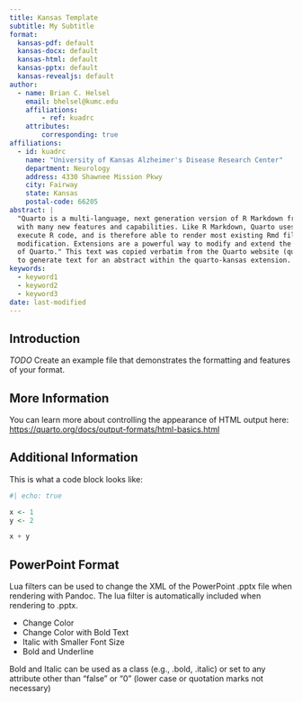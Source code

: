 ```yaml
---
title: Kansas Template
subtitle: My Subtitle
format:
  kansas-pdf: default
  kansas-docx: default
  kansas-html: default
  kansas-pptx: default
  kansas-revealjs: default
author:
  - name: Brian C. Helsel
    email: bhelsel@kumc.edu
    affiliations: 
        - ref: kuadrc
    attributes:
        corresponding: true
affiliations:
  - id: kuadrc
    name: "University of Kansas Alzheimer's Disease Research Center"
    department: Neurology
    address: 4330 Shawnee Mission Pkwy
    city: Fairway
    state: Kansas
    postal-code: 66205
abstract: |
  "Quarto is a multi-language, next generation version of R Markdown from Posit,
  with many new features and capabilities. Like R Markdown, Quarto uses knitr to
  execute R code, and is therefore able to render most existing Rmd files without
  modification. Extensions are a powerful way to modify and extend the behavior
  of Quarto." This text was copied verbatim from the Quarto website (quarto.org)
  to generate text for an abstract within the quarto-kansas extension.
keywords: 
  - keyword1
  - keyword2
  - keyword3
date: last-modified
---
```


## Introduction

*TODO* Create an example file that demonstrates the formatting and features of your format.

## More Information

You can learn more about controlling the appearance of HTML output here: <https://quarto.org/docs/output-formats/html-basics.html>

\newpage

## Additional Information

This is what a code block looks like:

```r
#| echo: true

x <- 1
y <- 2

x + y

```

::: {.content-visible when-format="pptx"}

## PowerPoint Format

[Lua filters can be used to change the XML of the PowerPoint .pptx file when rendering with Pandoc. The lua filter is automatically included when rendering to .pptx.]{fontsize=20}

- [Change Color]{color="#438381" bold="false" fontsize=20}
- [Change Color with Bold Text]{color="#3862AE" .bold fontsize=20}
- [Italic with Smaller Font Size]{.italic fontsize=16}
- [Bold and Underline]{color="#512C7D" bold="true" underline="true" fontsize=20}

[Bold and Italic can be used as a class (e.g., .bold, .italic) or set to any attribute other than "false" or "0" (lower case or quotation marks not necessary)]{fontsize=20}

:::


